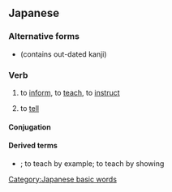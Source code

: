 ==Japanese==
{{ja-kanjitab|おし|yomi=k}}

===Alternative forms===
* {{l|ja|訓える}} (contains out-dated kanji)

===Verb===
{{ja-verb|おしえる|type=2|tr=trans|hhira=をしへる}}
{{ja-vp|教える|教わる}}

# to [[inform]], to [[teach]], to [[instruct]]
#: {{ja-usex|そのゲームの仕方を'''教えて'''ください。|^その ゲーム の しかた を '''おしえて''' ください。|'''Teach''' me how to play this game.}}
#: {{ja-usex|英語を'''教える'''。|^えいご を '''おしえる'''。|To '''teach''' English.}}
# to [[tell]]
#: {{ja-usex|私に君の名前を'''教えて'''ください。|^わたし に きみ の なまえ を '''おしえて''' ください。|Please '''tell''' me your name.}}
#: {{ja-usex|本当のことを'''教えて'''。|^ほんとう の こと を '''おしえて'''。|'''Tell''' me the truth.}}

====Conjugation====
{{ja-ichi|教え|おしえ|oshie}}
{{ja-conj-bungo|をし|2d-p}}

====Derived terms====
* {{ja-r|背中で教える|せなか で おしえる}}; to teach by example; to teach by showing

[[Category:Japanese basic words]]
